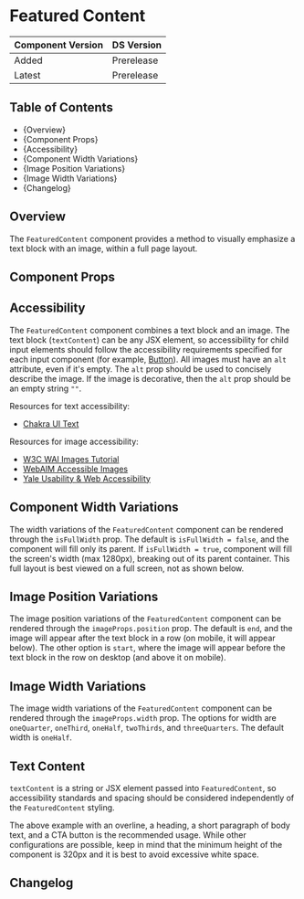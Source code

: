 
<Meta of={FeaturedContentStories} />

# Featured Content

| Component Version | DS Version |
| ----------------- | ---------- |
| Added             | Prerelease |
| Latest            | Prerelease |

## Table of Contents

- {<Link href="#overview" target="_self">Overview</Link>}
- {<Link href="#component-props" target="_self">Component Props</Link>}
- {<Link href="#accessibility" target="_self">Accessibility</Link>}
- {<Link href="#component-width-variations" target="_self">Component Width Variations</Link>}
- {<Link href="#image-position-variations" target="_self">Image Position Variations</Link>}
- {<Link href="#image-width-variations" target="_self">Image Width Variations</Link>}
- {<Link href="#changelog" target="_self">Changelog</Link>}

## Overview

The `FeaturedContent` component provides a method to visually emphasize a text block with an image, within a full page layout.

## Component Props

<Canvas of={FeaturedContentStories.WithControls} />

<ArgTypes of={FeaturedContentStories.WithControls} />

## Accessibility

The `FeaturedContent` component combines a text block and an image. The text block (`textContent`) can be any JSX element, so accessibility for child input elements should follow the accessibility requirements specified for each input component (for example, [Button](https://nypl.github.io/nypl-design-system/reservoir/v1/?path=/docs/components-form-elements-button--docs)).
All images must have an `alt` attribute, even if it's empty. The `alt` prop should be used to concisely describe the image.
If the image is decorative, then the `alt` prop should be an empty string `""`.

Resources for text accessibility:

- [Chakra UI Text](https://chakra-ui.com/docs/components/typography/text)

Resources for image accessibility:

- [W3C WAI Images Tutorial](https://www.w3.org/WAI/tutorials/images/)
- [WebAIM Accessible Images](https://webaim.org/techniques/images/)
- [Yale Usability & Web Accessibility](https://usability.yale.edu/web-accessibility/articles/images)

## Component Width Variations

The width variations of the `FeaturedContent` component can be rendered through the `isFullWidth` prop.
The default is `isFullWidth = false`, and the component will fill only its parent. If `isFullWidth = true`, component will fill the screen's width (max 1280px), breaking out of its parent container.
This full layout is best viewed on a full screen, not as shown below.

<Canvas of={FeaturedContentStories.LayoutVariations} />

## Image Position Variations

The image position variations of the `FeaturedContent` component can be rendered through the `imageProps.position` prop. The default is `end`, and the image will appear after the text block in a row (on mobile, it will appear below).
The other option is `start`, where the image will appear before the text block in the row on desktop (and above it on mobile).

<Canvas of={FeaturedContentStories.ImagePositionVariations} />

## Image Width Variations

The image width variations of the `FeaturedContent` component can be rendered through the `imageProps.width` prop.
The options for width are `oneQuarter`, `oneThird`, `oneHalf`, `twoThirds`, and `threeQuarters`. The default width is `oneHalf`.

<Canvas of={FeaturedContentStories.imageWidthVariations} />

## Text Content

`textContent` is a string or JSX element passed into `FeaturedContent`, so accessibility standards and spacing should be considered independently of the `FeaturedContent` styling.

The above example with an overline, a heading, a short paragraph of body text, and a CTA button is the recommended usage. While other configurations are possible, keep in mind that the minimum height of the component is 320px and it is best to avoid excessive white space.

<Canvas of={FeaturedContentStories.textContentVariations} />

## Changelog

<ComponentChangelogTable changelogData={changelogData} />
